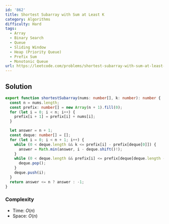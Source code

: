 ```yaml
---
id: '862'
title: Shortest Subarray with Sum at Least K
category: Algorithms
difficulty: Hard
tags:
  - Array
  - Binary Search
  - Queue
  - Sliding Window
  - Heap (Priority Queue)
  - Prefix Sum
  - Monotonic Queue
url: https://leetcode.com/problems/shortest-subarray-with-sum-at-least-k
---
```


## Solution

```typescript showLineNumbers
export function shortestSubarray(nums: number[], k: number): number {
  const n = nums.length;
  const prefix: number[] = new Array(n + 1).fill(0);
  for (let i = 0; i < n; i++) {
    prefix[i + 1] = prefix[i] + nums[i];
  }

  let answer = n + 1;
  const deque: number[] = [];
  for (let i = 0; i < n + 1; i++) {
    while (0 < deque.length && k <= prefix[i] - prefix[deque[0]]) {
      answer = Math.min(answer, i - deque.shift()!);
    }
    while (0 < deque.length && prefix[i] <= prefix[deque[deque.length - 1]]) {
      deque.pop();
    }
    deque.push(i);
  }
  return answer <= n ? answer : -1;
}
```

### Complexity

- Time: $O(n)$
- Space: $O(n)$
